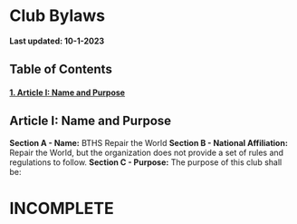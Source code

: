# Club Bylaws

**Last updated: 10-1-2023**

## Table of Contents
#### [1. Article I: Name and Purpose](#article-i-name-and-purpose) 

## Article I: Name and Purpose

**Section A - Name:** BTHS Repair the World
**Section B - National Affiliation:** Repair the World, but the organization does not provide a set of rules and regulations to follow.
**Section C - Purpose:** The purpose of this club shall be:

# INCOMPLETE
